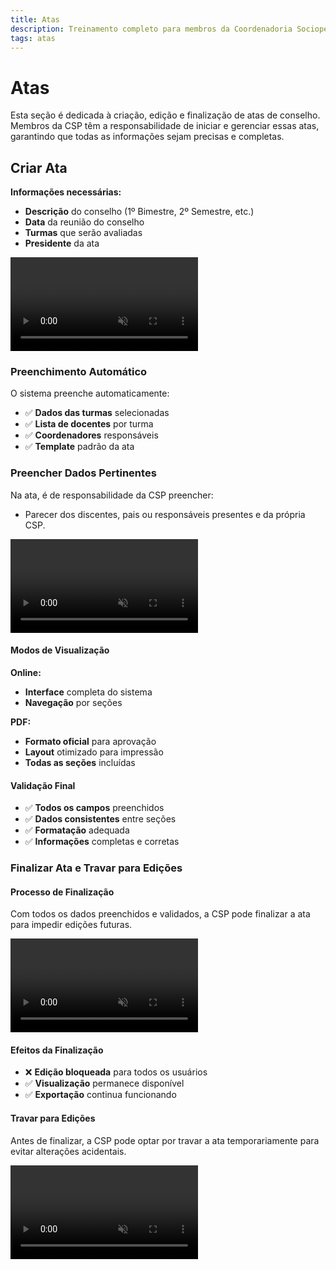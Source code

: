 ```yaml
---
title: Atas
description: Treinamento completo para membros da Coordenadoria Sociopedagógica
tags: atas
---
```


# Atas

Esta seção é dedicada à criação, edição e finalização de atas de conselho. Membros da CSP têm a responsabilidade de iniciar e gerenciar essas atas, garantindo que todas as informações sejam precisas e completas.

## Criar Ata

**Informações necessárias:**
- **Descrição** do conselho (1º Bimestre, 2º Semestre, etc.)
- **Data** da reunião do conselho
- **Turmas** que serão avaliadas
- **Presidente** da ata

<video className='w-full rounded-lg mt-8 shadow-lg bg-zinc-400' autoPlay loop muted>
  <source src="/Manuais/2024-2-ConselhoDeliberativo/assets/videos/csp-criar-ata.mp4" type="video/mp4" />
  Seu navegador não suporta a reprodução de vídeos.
</video>

### Preenchimento Automático
O sistema preenche automaticamente:
- ✅ **Dados das turmas** selecionadas
- ✅ **Lista de docentes** por turma
- ✅ **Coordenadores** responsáveis
- ✅ **Template** padrão da ata

### Preencher Dados Pertinentes

Na ata, é de responsabilidade da CSP preencher:
- Parecer dos discentes, pais ou responsáveis presentes e da própria CSP.

<video className='w-full rounded-lg mt-8 shadow-lg bg-zinc-400' autoPlay loop muted>
  <source src="/Manuais/2024-2-ConselhoDeliberativo/assets/videos/csp-preencher-ata.mp4" type="video/mp4" />
  Seu navegador não suporta a reprodução de vídeos.
</video>

#### Modos de Visualização
**Online:**
- **Interface** completa do sistema
- **Navegação** por seções

**PDF:**
- **Formato oficial** para aprovação
- **Layout** otimizado para impressão
- **Todas as seções** incluídas

#### Validação Final
- ✅ **Todos os campos** preenchidos
- ✅ **Dados consistentes** entre seções
- ✅ **Formatação** adequada
- ✅ **Informações** completas e corretas

### Finalizar Ata e Travar para Edições

#### Processo de Finalização

Com todos os dados preenchidos e validados, a CSP pode finalizar a ata para impedir edições futuras.

<video className='w-full rounded-lg mt-8 shadow-lg bg-zinc-400' autoPlay loop muted>
  <source src="/Manuais/2024-2-ConselhoDeliberativo/assets/videos/csp-finalizar-ata.mp4" type="video/mp4" />
  Seu navegador não suporta a reprodução de vídeos.
</video>

#### Efeitos da Finalização
- ❌ **Edição bloqueada** para todos os usuários
- ✅ **Visualização** permanece disponível
- ✅ **Exportação** continua funcionando

#### Travar para Edições

Antes de finalizar, a CSP pode optar por travar a ata temporariamente para evitar alterações acidentais.

<video className='w-full rounded-lg mt-8 shadow-lg bg-zinc-400' autoPlay loop muted>
  <source src="/Manuais/2024-2-ConselhoDeliberativo/assets/videos/csp-travar-ata.mp4" type="video/mp4" />
  Seu navegador não suporta a reprodução de vídeos.
</video>